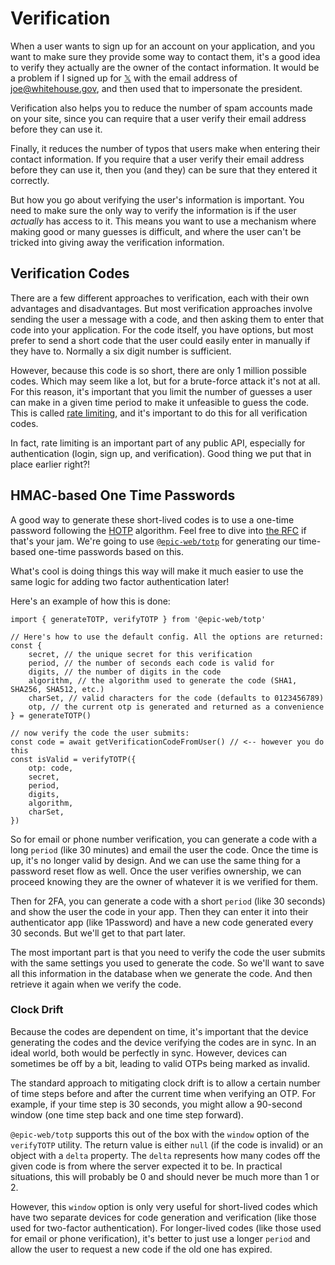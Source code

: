 # Verification

<EpicVideo url="https://www.epicweb.dev/workshops/authentication-strategies-and-implementation/verification/intro-to-verification" />

When a user wants to sign up for an account on your application, and you want to
make sure they provide some way to contact them, it's a good idea to verify they
actually are the owner of the contact information. It would be a problem if I
signed up for [𝕏](https://x.com) with the email address of joe@whitehouse.gov,
and then used that to impersonate the president.

Verification also helps you to reduce the number of spam accounts made on your
site, since you can require that a user verify their email address before they
can use it.

Finally, it reduces the number of typos that users make when entering their
contact information. If you require that a user verify their email address
before they can use it, then you (and they) can be sure that they entered it
correctly.

But how you go about verifying the user's information is important. You need to
make sure the only way to verify the information is if the user _actually_ has
access to it. This means you want to use a mechanism where making good or many
guesses is difficult, and where the user can't be tricked into giving away the
verification information.

## Verification Codes

There are a few different approaches to verification, each with their own
advantages and disadvantages. But most verification approaches involve sending
the user a message with a code, and then asking them to enter that code into
your application. For the code itself, you have options, but most prefer to send
a short code that the user could easily enter in manually if they have to.
Normally a six digit number is sufficient.

However, because this code is so short, there are only 1 million possible codes.
Which may seem like a lot, but for a brute-force attack it's not at all. For
this reason, it's important that you limit the number of guesses a user can make
in a given time period to make it unfeasible to guess the code. This is called
[rate limiting](https://www.cloudflare.com/learning/bots/what-is-rate-limiting/),
and it's important to do this for all verification codes.

<callout-info>
	In fact, rate limiting is an important part of any public API, especially for
	authentication (login, sign up, and verification). Good thing we put that in
	place earlier right?!
</callout-info>

## HMAC-based One Time Passwords

A good way to generate these short-lived codes is to use a one-time password
following the [HOTP](https://en.wikipedia.org/wiki/HMAC-based_One-time_Password_algorithm)
algorithm. Feel free to dive into
[the RFC](https://datatracker.ietf.org/doc/html/rfc4226) if that's your jam.
We're going to use [`@epic-web/totp`](https://npm.im/@epic-web/totp) for
generating our time-based one-time passwords based on this.

What's cool is doing things this way will make it much easier to use the same
logic for adding two factor authentication later!

Here's an example of how this is done:

```tsx
import { generateTOTP, verifyTOTP } from '@epic-web/totp'

// Here's how to use the default config. All the options are returned:
const {
	secret, // the unique secret for this verification
	period, // the number of seconds each code is valid for
	digits, // the number of digits in the code
	algorithm, // the algorithm used to generate the code (SHA1, SHA256, SHA512, etc.)
	charSet, // valid characters for the code (defaults to 0123456789)
	otp, // the current otp is generated and returned as a convenience
} = generateTOTP()

// now verify the code the user submits:
const code = await getVerificationCodeFromUser() // <-- however you do this
const isValid = verifyTOTP({
	otp: code,
	secret,
	period,
	digits,
	algorithm,
	charSet,
})
```

So for email or phone number verification, you can generate a code with a long
`period` (like 30 minutes) and email the user the code. Once the time is up,
it's no longer valid by design. And we can use the same thing for a password
reset flow as well. Once the user verifies ownership, we can proceed knowing
they are the owner of whatever it is we verified for them.

Then for 2FA, you can generate a code with a short `period` (like 30 seconds)
and show the user the code in your app. Then they can enter it into their
authenticator app (like 1Password) and have a new code generated every 30
seconds. But we'll get to that part later.

The most important part is that you need to verify the code the user submits
with the same settings you used to generate the code. So we'll want to save all
this information in the database when we generate the code. And then retrieve it
again when we verify the code.

### Clock Drift

Because the codes are dependent on time, it's important that the device
generating the codes and the device verifying the codes are in sync. In an ideal
world, both would be perfectly in sync. However, devices can sometimes be off by
a bit, leading to valid OTPs being marked as invalid.

The standard approach to mitigating clock drift is to allow a certain number of
time steps before and after the current time when verifying an OTP. For example,
if your time step is 30 seconds, you might allow a 90-second window (one time
step back and one time step forward).

`@epic-web/totp` supports this out of the box with the `window` option of the
`verifyTOTP` utility. The return value is either `null` (if the code is invalid)
or an object with a `delta` property. The `delta` represents how many codes off
the given code is from where the server expected it to be. In practical
situations, this will probably be 0 and should never be much more than 1 or 2.

However, this `window` option is only very useful for short-lived codes which
have two separate devices for code generation and verification (like those used
for two-factor authentication). For longer-lived codes (like those used for
email or phone verification), it's better to just use a longer `period` and
allow the user to request a new code if the old one has expired.
